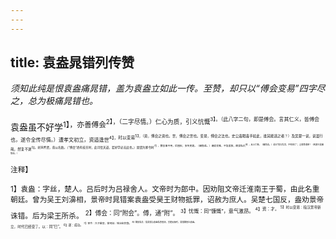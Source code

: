 ```yaml
---
---
---
```

title: 袁盎晁错列传赞
---



*须知此纯是恨袁盎痛晁错，盖为袁盎立如此一传。至赞，却只以“傅会变易”四字尽之，总为极痛晁错也。*

袁盎虽不好学<sup>1】，亦善傅会<sup>2】，（二字尽情。）仁心为质，引义忼慨<sup>3】。（此八字二句，即是傅会。言其仁义，皆傅会也，遂令全传尽情。）遭孝文初立，资适逢世<sup>4】，时以变易<sup>5】，（资，傅会之资也。世，傅会之世也。变易，傅会之法也。史公毒眼毒手如此，谁其能逃之者？）及吴楚一说，说虽行哉，然复不遂<sup>5】。好声矜贤，竟以名败。（“傅会”终有技穷时，此可信天道，若好学必无此也。）晁错为家令时<sup>7】，数言事不用，后擅权，多所变更。（痛惜语。）诸侯发难，不急匡救，欲报私仇<sup>8】，反以亡躯。（痛惜语。）语曰“变古乱常，不死则亡”，岂错等谓邪！（到底只是痛惜语。）

<sup>注释】

<sup>1】袁盎：字丝，楚人。吕后时为吕禄舍人。文帝时为郎中。因劝阻文帝迁淮南王于蜀，由此名重朝廷。曾为吴王刘濞相，景帝时晁错案袁盎受昊王财物抵罪，诏赦为庶人。吴楚七国反，盎劝景帝诛错。后为梁王所杀。
<sup>2】傅会：同“附会”。傅，通“附”。
<sup>3】忧慨：同“慷慨”，意气激昂。
<sup>4】资：才。
<sup>5】时以变易：指汉景帝新立，时代已经变了。以：同“巳”。
<sup>6】遂：成功。
<sup>7】家令：大子属官，掌刑狱、钱谷和饮食。
<sup>8】欲报私仇：指晁错与袁盎私怨很深，吴楚反叛时，晁错欲惩办袁盎。